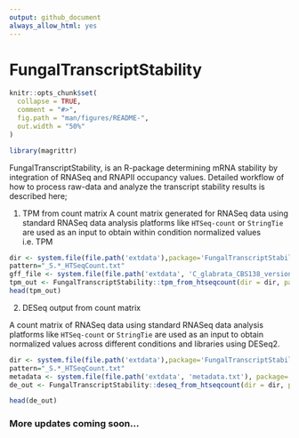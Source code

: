 ```yaml
---
output: github_document
always_allow_html: yes
---
```


# FungalTranscriptStability

```r
knitr::opts_chunk$set(
  collapse = TRUE,
  comment = "#>",
  fig.path = "man/figures/README-",
  out.width = "50%"
)
```

```r
library(magrittr)
```

FungalTranscriptStability, is an R-package determining mRNA stability by integration of RNASeq and RNAPII occupancy values. Detailed workflow of how to process raw-data and analyze the transcript stability results is described here;

1. TPM from count matrix
A count matrix generated for RNASeq data using standard RNASeq data analysis platforms like `HTSeq-count` or `StringTie` are used as an input to obtain within condition normalized values i.e. TPM

```r

dir <- system.file(file.path('extdata'),package='FungalTranscriptStability')
pattern="_S.*_HTSeqCount.txt"
gff_file <- system.file(file.path('extdata', 'C_glabrata_CBS138_version_s02-m07-r38_features.gff'), package='FungalTranscriptStability')
tpm_out <- FungalTranscriptStability::tpm_from_htseqcount(dir = dir, pattern = pattern,gff_file=gff_file, HTSeqOutput = TRUE, write_output = FALSE, drop_genes = "CaglfM*" )
head(tpm_out)

```

2. DESeq output from count matrix

A count matrix of RNASeq data using standard RNASeq data analysis platforms like `HTSeq-count` or `StringTie` are used as an input to obtain normalized values across different conditions and libraries using DESeq2.

```r
dir <- system.file(file.path('extdata'),package='FungalTranscriptStability')
pattern="_S.*_HTSeqCount.txt"
metadata <- system.file(file.path('extdata', 'metadata.txt'), package='FungalTranscriptStability')
de_out <- FungalTranscriptStability::deseq_from_htseqcount(dir = dir, pattern = pattern, metadata_file = metadata, drop_genes = "CaglfM*", write_output = FALSE)

head(de_out)

```

### More updates coming soon...
